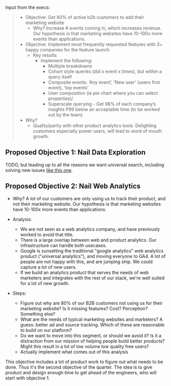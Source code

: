 Input from the execs:

> - Objective: Get 80% of active b2b customers to add their marketing website
>   - Why? Increase # events coming in, which increases revenue. Our hypothesis is that marketing websites have 10-100x more events than applications.
> - Objective: Implement most frequently requested features with 3+ happy companies for the feature launch
>   - Key results:
>     - Implement the following:
>       - Multiple breakdowns
>       - Cohort style queries (did x event x times), but within a query itself
>       - Composite events: ‘Any event’, ‘New user’ (users first event), ‘top events’
>       - User composition (ie pie chart where you can select properties)/
>       - Superscale querying - Get 98% of each company’s insights P99 below an acceptable time (to be worked out by the team)
> - Why?
>   - Quality/parity with other product analytics tools. Delighting customers especially power users, will lead to word of mouth growth.



## Proposed Objective 1: Nail Data Exploration

TODO, but leading up to all the reasons we want universal search, including solving new issues
[like this one](https://github.com/PostHog/posthog/issues/11913).

## Proposed Objective 2: Nail Web Analytics
- Why? A lot of our customers are only using us to track their product, and not their marketing website.
  Our hypothesis is that marketing websites have 10-100x more events than applications.

- Analysis:
  - We are not seen as a web analytics company, and have previously worked to avoid that title.
  - There is a large overlap between web and product analytics. Our infrastructure can handle both usecases.
  - Google is sunsetting the traditional "google analytics" web analytics product ("universal analytics"), and moving
    everyone to GA4. A lot of people are not happy with this, and are jumping ship. We could capture a lot of new users.
  - If we build an analytics product that serves the needs of web marketers and integrates with the rest of our stack,
    we're well suited for a lot of new growth.

- Steps:
  - Figure out why are 80% of our B2B customers not using us for their marketing website?
    Is it missing features? Cost? Perception? Something else?
  - What are the needs of typical marketing websites and marketers? A guess: better ad and source tracking.
    Which of these are reasonable to build on our platform?
  - Do we want to move into this segment, or should we avoid it? Is it a distraction from our mission of helping people
    build better products? Might this result in a lot of low volume low quality free users?
  - Actually implement what comes out of this analysis

This objective includes a lot of product work to figure out what needs to be done. Thus it's the second objective
of the quarter. The idea is to give product and design enough time to get ahead of the engineers, who will start with
objective 1.



